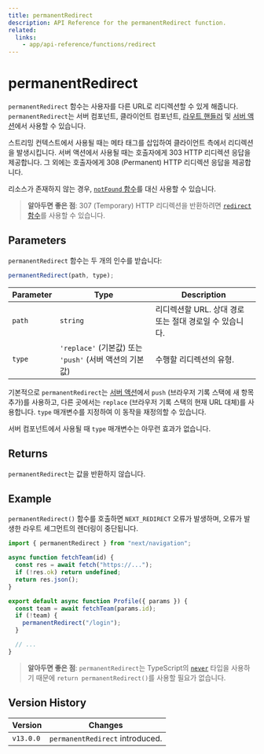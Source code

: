```yaml
---
title: permanentRedirect
description: API Reference for the permanentRedirect function.
related:
  links:
    - app/api-reference/functions/redirect
---
```


# permanentRedirect

`permanentRedirect` 함수는 사용자를 다른 URL로 리디렉션할 수 있게 해줍니다. `permanentRedirect`는 서버 컴포넌트, 클라이언트 컴포넌트, [라우트 핸들러](/docs/app/building-your-application/routing/route-handlers) 및 [서버 액션](/docs/app/building-your-application/data-fetching/server-actions-and-mutations)에서 사용할 수 있습니다.

스트리밍 컨텍스트에서 사용될 때는 메타 태그를 삽입하여 클라이언트 측에서 리디렉션을 발생시킵니다. 서버 액션에서 사용될 때는 호출자에게 303 HTTP 리디렉션 응답을 제공합니다. 그 외에는 호출자에게 308 (Permanent) HTTP 리디렉션 응답을 제공합니다.

리소스가 존재하지 않는 경우, [`notFound` 함수](/docs/app/api-reference/functions/not-found)를 대신 사용할 수 있습니다.

> **알아두면 좋은 점**: 307 (Temporary) HTTP 리디렉션을 반환하려면 [`redirect` 함수](/docs/app/api-reference/functions/redirect)를 사용할 수 있습니다.

## Parameters

`permanentRedirect` 함수는 두 개의 인수를 받습니다:

```js
permanentRedirect(path, type);
```

| Parameter | Type                                                    | Description                                             |
| --------- | ------------------------------------------------------- | ------------------------------------------------------- |
| `path`    | `string`                                                | 리디렉션할 URL. 상대 경로 또는 절대 경로일 수 있습니다. |
| `type`    | `'replace'` (기본값) 또는 `'push'` (서버 액션의 기본값) | 수행할 리디렉션의 유형.                                 |

기본적으로 `permanentRedirect`는 [서버 액션](/docs/app/building-your-application/data-fetching/server-actions-and-mutations)에서 `push` (브라우저 기록 스택에 새 항목 추가)를 사용하고, 다른 곳에서는 `replace` (브라우저 기록 스택의 현재 URL 대체)를 사용합니다. `type` 매개변수를 지정하여 이 동작을 재정의할 수 있습니다.

서버 컴포넌트에서 사용될 때 `type` 매개변수는 아무런 효과가 없습니다.

## Returns

`permanentRedirect`는 값을 반환하지 않습니다.

## Example

`permanentRedirect()` 함수를 호출하면 `NEXT_REDIRECT` 오류가 발생하며, 오류가 발생한 라우트 세그먼트의 렌더링이 중단됩니다.

```jsx filename="app/team/[id]/page.js"
import { permanentRedirect } from "next/navigation";

async function fetchTeam(id) {
  const res = await fetch("https://...");
  if (!res.ok) return undefined;
  return res.json();
}

export default async function Profile({ params }) {
  const team = await fetchTeam(params.id);
  if (!team) {
    permanentRedirect("/login");
  }

  // ...
}
```

> **알아두면 좋은 점**: `permanentRedirect`는 TypeScript의 [`never`](https://www.typescriptlang.org/docs/handbook/2/functions.html#never) 타입을 사용하기 때문에 `return permanentRedirect()`를 사용할 필요가 없습니다.

## Version History

| Version   | Changes                         |
| --------- | ------------------------------- |
| `v13.0.0` | `permanentRedirect` introduced. |
